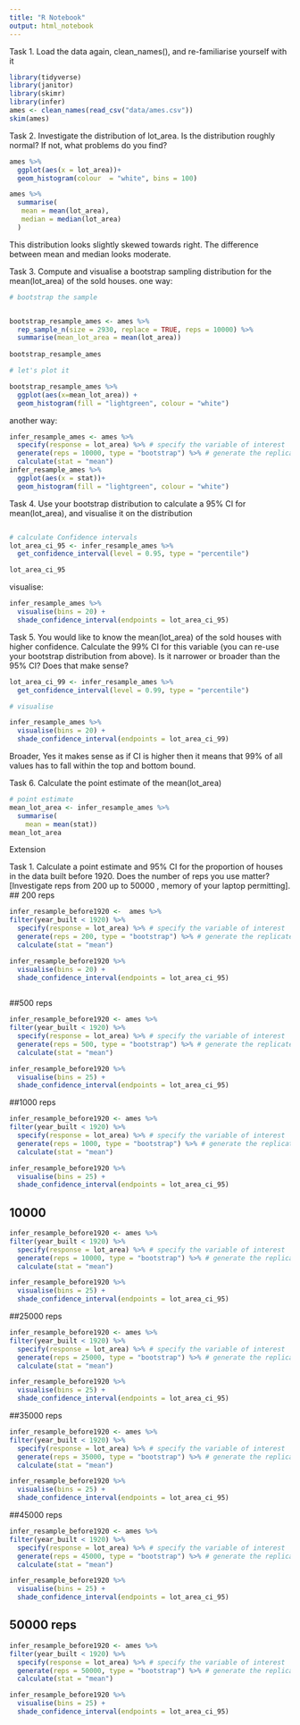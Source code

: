 ```yaml
---
title: "R Notebook"
output: html_notebook
---
```


Task 1.
Load the data again, clean_names(), and re-familiarise yourself with it


```r
library(tidyverse)
library(janitor)
library(skimr)
library(infer)
ames <- clean_names(read_csv("data/ames.csv"))
skim(ames)

```

Task 2.
Investigate the distribution of lot_area. Is the distribution roughly normal? If not, what problems do you find?
```r
ames %>% 
  ggplot(aes(x = lot_area))+
  geom_histogram(colour  = "white", bins = 100)

ames %>% 
  summarise(
   mean = mean(lot_area),
   median = median(lot_area)
  )
```
This distribution looks slightly skewed towards right. The difference between mean and median looks moderate.

Task 3.
Compute and visualise a bootstrap sampling distribution for the mean(lot_area) of the sold houses.
one way:

```r
# bootstrap the sample


bootstrap_resample_ames <- ames %>%
  rep_sample_n(size = 2930, replace = TRUE, reps = 10000) %>% 
  summarise(mean_lot_area = mean(lot_area))
  
bootstrap_resample_ames

# let's plot it

bootstrap_resample_ames %>% 
  ggplot(aes(x=mean_lot_area)) +
  geom_histogram(fill = "lightgreen", colour = "white")
```
  

another way:

```r
infer_resample_ames <- ames %>% 
  specify(response = lot_area) %>% # specify the variable of interest
  generate(reps = 10000, type = "bootstrap") %>% # generate the replicate resamples
  calculate(stat = "mean")
infer_resample_ames %>% 
  ggplot(aes(x = stat))+
  geom_histogram(fill = "lightgreen", colour = "white")
```

Task 4.
Use your bootstrap distribution to calculate a 95%
 CI for mean(lot_area), and visualise it on the distribution 

```r

```
```r

# calculate Confidence intervals 
lot_area_ci_95 <- infer_resample_ames %>% 
  get_confidence_interval(level = 0.95, type = "percentile")

lot_area_ci_95
```
visualise:

```r
infer_resample_ames %>% 
  visualise(bins = 20) +
  shade_confidence_interval(endpoints = lot_area_ci_95)

```

Task 5.
You would like to know the mean(lot_area) of the sold houses with higher confidence. Calculate the 99%
 CI for this variable (you can re-use your bootstrap distribution from above). Is it narrower or broader than the 95%
 CI? Does that make sense?
 
```r
lot_area_ci_99 <- infer_resample_ames %>% 
  get_confidence_interval(level = 0.99, type = "percentile")

# visualise

infer_resample_ames %>% 
  visualise(bins = 20) +
  shade_confidence_interval(endpoints = lot_area_ci_99)
```
 
 Broader, Yes it makes sense as if CI is higher then it means that 99% of all values has to fall within the top and bottom bound.

Task 6.
Calculate the point estimate of the mean(lot_area)
```r

# point estimate
mean_lot_area <- infer_resample_ames %>% 
  summarise(
    mean = mean(stat))
mean_lot_area
```
 Extension


Task 1.
Calculate a point estimate and 95%
 CI for the proportion of houses in the data built before 1920. Does the number of reps you use matter? [Investigate reps from 200
 up to 50000
, memory of your laptop permitting].
## 200 reps
```r
infer_resample_before1920 <-  ames %>% 
filter(year_built < 1920) %>% 
  specify(response = lot_area) %>% # specify the variable of interest
  generate(reps = 200, type = "bootstrap") %>% # generate the replicate resamples
  calculate(stat = "mean")

infer_resample_before1920 %>% 
  visualise(bins = 20) +
  shade_confidence_interval(endpoints = lot_area_ci_95)
  
```
##500 reps

```r
infer_resample_before1920 <- ames %>% 
filter(year_built < 1920) %>% 
  specify(response = lot_area) %>% # specify the variable of interest
  generate(reps = 500, type = "bootstrap") %>% # generate the replicate resamples
  calculate(stat = "mean")

infer_resample_before1920 %>% 
  visualise(bins = 25) +
  shade_confidence_interval(endpoints = lot_area_ci_95)
```
##1000 reps
```r
infer_resample_before1920 <- ames %>% 
filter(year_built < 1920) %>% 
  specify(response = lot_area) %>% # specify the variable of interest
  generate(reps = 1000, type = "bootstrap") %>% # generate the replicate resamples
  calculate(stat = "mean")

infer_resample_before1920 %>% 
  visualise(bins = 25) +
  shade_confidence_interval(endpoints = lot_area_ci_95)
```
## 10000
```r
infer_resample_before1920 <- ames %>% 
filter(year_built < 1920) %>% 
  specify(response = lot_area) %>% # specify the variable of interest
  generate(reps = 10000, type = "bootstrap") %>% # generate the replicate resamples
  calculate(stat = "mean")

infer_resample_before1920 %>% 
  visualise(bins = 25) +
  shade_confidence_interval(endpoints = lot_area_ci_95)
```
##25000 reps

```r
infer_resample_before1920 <- ames %>% 
filter(year_built < 1920) %>% 
  specify(response = lot_area) %>% # specify the variable of interest
  generate(reps = 25000, type = "bootstrap") %>% # generate the replicate resamples
  calculate(stat = "mean")

infer_resample_before1920 %>% 
  visualise(bins = 25) +
  shade_confidence_interval(endpoints = lot_area_ci_95)
```
##35000 reps

```r
infer_resample_before1920 <- ames %>% 
filter(year_built < 1920) %>% 
  specify(response = lot_area) %>% # specify the variable of interest
  generate(reps = 35000, type = "bootstrap") %>% # generate the replicate resamples
  calculate(stat = "mean")

infer_resample_before1920 %>% 
  visualise(bins = 25) +
  shade_confidence_interval(endpoints = lot_area_ci_95)
```
##45000 reps
```r
infer_resample_before1920 <- ames %>% 
filter(year_built < 1920) %>% 
  specify(response = lot_area) %>% # specify the variable of interest
  generate(reps = 45000, type = "bootstrap") %>% # generate the replicate resamples
  calculate(stat = "mean")

infer_resample_before1920 %>% 
  visualise(bins = 25) +
  shade_confidence_interval(endpoints = lot_area_ci_95)
```
## 50000 reps
```r
infer_resample_before1920 <- ames %>% 
filter(year_built < 1920) %>% 
  specify(response = lot_area) %>% # specify the variable of interest
  generate(reps = 50000, type = "bootstrap") %>% # generate the replicate resamples
  calculate(stat = "mean")

infer_resample_before1920 %>% 
  visualise(bins = 25) +
  shade_confidence_interval(endpoints = lot_area_ci_95)
```


